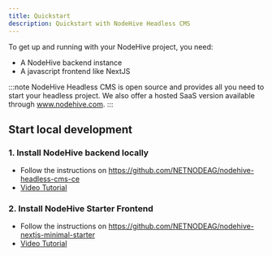 ```yaml
---
title: Quickstart
description: Quickstart with NodeHive Headless CMS
---
```


To get up and running with your NodeHive project, you need:

- A NodeHive backend instance
- A javascript frontend like NextJS

:::note
NodeHive Headless CMS is open source and provides all you need to start your headless project.
We also offer a hosted SaaS version available through www.nodehive.com.
:::

## Start local development

### 1. Install NodeHive backend locally

- Follow the instructions on https://github.com/NETNODEAG/nodehive-headless-cms-ce
- [Video Tutorial](https://www.youtube.com/watch?v=BrL3uH73CaA&list=PLx8ET0RIaWG2NcK6TiM7fC3TOOkejYNzF&index=12&)

### 2. Install NodeHive Starter Frontend

- Follow the instructions on https://github.com/NETNODEAG/nodehive-nextjs-minimal-starter
- [Video Tutorial](https://www.youtube.com/watch?v=zXmCDxb-tBE&list=PLx8ET0RIaWG2NcK6TiM7fC3TOOkejYNzF)

